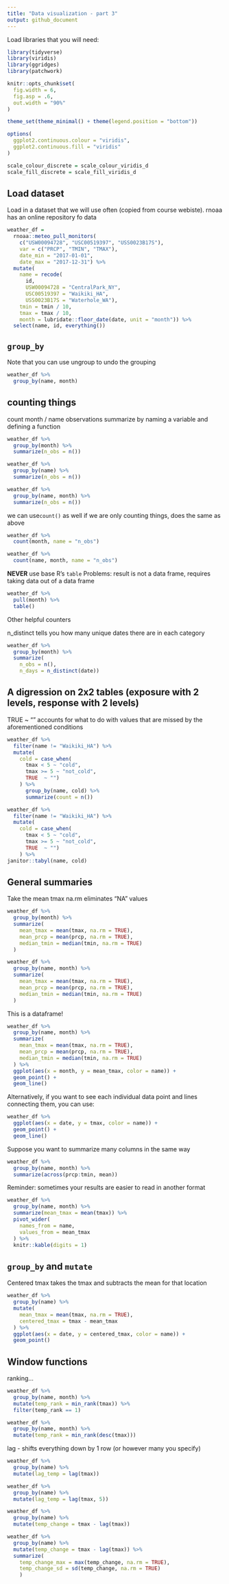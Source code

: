 ```yaml
---
title: "Data visualization - part 3"
output: github_document
---
```


Load libraries that you will need:

```r
library(tidyverse)
library(viridis)
library(ggridges)
library(patchwork)

knitr::opts_chunk$set(
  fig.width = 6,
  fig.asp = .6,
  out.width = "90%"
)

theme_set(theme_minimal() + theme(legend.position = "bottom"))

options(
  ggplot2.continuous.colour = "viridis",
  ggplot2.continuous.fill = "viridis"
)

scale_colour_discrete = scale_colour_viridis_d
scale_fill_discrete = scale_fill_viridis_d
```

## Load dataset
Load in a dataset that we will use often (copied from course webiste).
rnoaa has an online repository fo data

```r
weather_df = 
  rnoaa::meteo_pull_monitors(
    c("USW00094728", "USC00519397", "USS0023B17S"),
    var = c("PRCP", "TMIN", "TMAX"), 
    date_min = "2017-01-01",
    date_max = "2017-12-31") %>%
  mutate(
    name = recode(
      id, 
      USW00094728 = "CentralPark_NY", 
      USC00519397 = "Waikiki_HA",
      USS0023B17S = "Waterhole_WA"),
    tmin = tmin / 10,
    tmax = tmax / 10,
    month = lubridate::floor_date(date, unit = "month")) %>%
  select(name, id, everything())
```

## `group_by`

Note that you can use ungroup to undo the grouping
```r
weather_df %>% 
  group_by(name, month)
```

## counting things

count month / name observations
summarize by naming a variable and defining a function
```r
weather_df %>% 
  group_by(month) %>% 
  summarize(n_obs = n())

weather_df %>% 
  group_by(name) %>% 
  summarize(n_obs = n())

weather_df %>% 
  group_by(name, month) %>% 
  summarize(n_obs = n())
```

we can use`count()` as well if we are only counting things, does the same as above

```r
weather_df %>% 
  count(month, name = "n_obs")

weather_df %>% 
  count(name, month, name = "n_obs")
```

**NEVER** use base R's `table`
Problems: result is not a data frame, requires taking data out of a data frame

```r
weather_df %>% 
  pull(month) %>% 
  table()
```

Other helpful counters

n_distinct tells you how many unique dates there are in each category 

```r
weather_df %>% 
  group_by(month) %>% 
  summarize(
    n_obs = n(),
    n_days = n_distinct(date))
```

## A digression on 2x2 tables (exposure with 2 levels, response with 2 levels)

TRUE ~ "" accounts for what to do with values that are missed by the aforementioned conditions

```r
weather_df %>% 
  filter(name != "Waikiki_HA") %>% 
  mutate(
    cold = case_when(
      tmax < 5 ~ "cold",
      tmax >= 5 ~ "not_cold",
      TRUE  ~ "")
    ) %>% 
      group_by(name, cold) %>% 
      summarize(count = n())
```

```r
weather_df %>% 
  filter(name != "Waikiki_HA") %>% 
  mutate(
    cold = case_when(
      tmax < 5 ~ "cold",
      tmax >= 5 ~ "not_cold",
      TRUE  ~ "")
    ) %>% 
janitor::tabyl(name, cold)
```


## General summaries

Take the mean tmax
na.rm eliminates "NA" values

```r
weather_df %>% 
  group_by(month) %>% 
  summarize(
    mean_tmax = mean(tmax, na.rm = TRUE),
    mean_prcp = mean(prcp, na.rm = TRUE),
    median_tmin = median(tmin, na.rm = TRUE)
  )

weather_df %>% 
  group_by(name, month) %>% 
  summarize(
    mean_tmax = mean(tmax, na.rm = TRUE),
    mean_prcp = mean(prcp, na.rm = TRUE),
    median_tmin = median(tmin, na.rm = TRUE)
  )
```

This is a dataframe!

```r
weather_df %>% 
  group_by(name, month) %>% 
  summarize(
    mean_tmax = mean(tmax, na.rm = TRUE),
    mean_prcp = mean(prcp, na.rm = TRUE),
    median_tmin = median(tmin, na.rm = TRUE)
  ) %>% 
  ggplot(aes(x = month, y = mean_tmax, color = name)) +
  geom_point() +
  geom_line()
```

Alternatively, if you want to see each individual data point and lines connecting them, you can use:

```r
weather_df %>% 
  ggplot(aes(x = date, y = tmax, color = name)) +
  geom_point() +
  geom_line()
```

Suppose you want to summarize many columns in the same way

```r
weather_df %>% 
  group_by(name, month) %>% 
  summarize(across(prcp:tmin, mean))
```

Reminder: sometimes your results are easier to read in another format

```r
weather_df %>% 
  group_by(name, month) %>% 
  summarize(mean_tmax = mean(tmax)) %>% 
  pivot_wider(
    names_from = name,
    values_from = mean_tmax
  ) %>% 
  knitr::kable(digits = 1)
```

## `group_by` and `mutate`

Centered tmax takes the tmax and subtracts the mean for that location
```r
weather_df %>% 
  group_by(name) %>% 
  mutate(
    mean_tmax = mean(tmax, na.rm = TRUE),
    centered_tmax = tmax - mean_tmax
  ) %>% 
  ggplot(aes(x = date, y = centered_tmax, color = name)) +
  geom_point()
```

## Window functions

ranking...
```r
weather_df %>% 
  group_by(name, month) %>% 
  mutate(temp_rank = min_rank(tmax)) %>% 
  filter(temp_rank == 1)

weather_df %>% 
  group_by(name, month) %>% 
  mutate(temp_rank = min_rank(desc(tmax)))
```

lag - shifts everything down by 1 row (or however many you specify)
```r
weather_df %>% 
  group_by(name) %>% 
  mutate(lag_temp = lag(tmax))

weather_df %>% 
  group_by(name) %>% 
  mutate(lag_temp = lag(tmax, 5))

weather_df %>% 
  group_by(name) %>% 
  mutate(temp_change = tmax - lag(tmax))

weather_df %>% 
  group_by(name) %>% 
  mutate(temp_change = tmax - lag(tmax)) %>% 
  summarize(
    temp_change_max = max(temp_change, na.rm = TRUE),
    temp_change_sd = sd(temp_change, na.rm = TRUE)
    )
```


